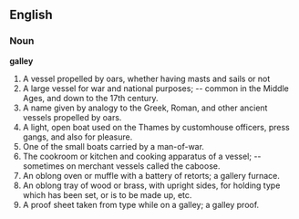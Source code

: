 ==English==

===Noun===

'''galley'''

#A vessel propelled by oars, whether having masts and sails or not
#A large vessel for war and national purposes; -- common in the Middle Ages, and down to the 17th century.
#A name given by analogy to the Greek, Roman, and other ancient vessels propelled by oars.
#A light, open boat used on the Thames by customhouse officers, press gangs, and also for pleasure.
#One of the small boats carried by a man-of-war.
#The cookroom or kitchen and cooking apparatus of a vessel; -- sometimes on merchant vessels called the caboose.
#An oblong oven or muffle with a battery of retorts; a gallery furnace.
#An oblong tray of wood or brass, with upright sides, for holding type which has been set, or is to be made up, etc.
#A proof sheet taken from type while on a galley; a galley proof.